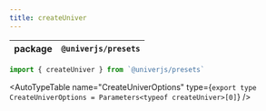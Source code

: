 ```yaml
---
title: createUniver
---
```


| package | `@univerjs/presets` |
| --- | --- |


```typescript
import { createUniver } from `@univerjs/presets`
```

<AutoTypeTable
  name="CreateUniverOptions"
  type={`
    export type CreateUniverOptions = Parameters<typeof createUniver>[0]
  `}
/>
